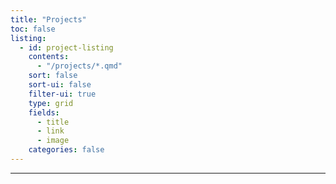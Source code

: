 ```yaml
---
title: "Projects"
toc: false
listing:
  - id: project-listing
    contents:
      - "/projects/*.qmd"
    sort: false
    sort-ui: false
    filter-ui: true
    type: grid
    fields:
      - title
      - link
      - image
    categories: false
---
```


---
:::project-listing
:::